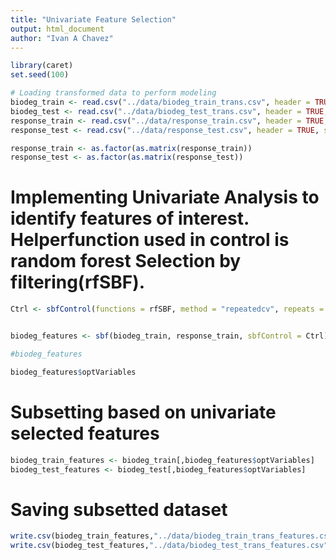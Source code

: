 ```yaml
---
title: "Univariate Feature Selection"
output: html_document
author: "Ivan A Chavez"
---
```


```r
library(caret)
set.seed(100)
```
```r
# Loading transformed data to perform modeling
biodeg_train <- read.csv("../data/biodeg_train_trans.csv", header = TRUE, sep = ",")
biodeg_test <- read.csv("../data/biodeg_test_trans.csv", header = TRUE, sep = ",")
response_train <- read.csv("../data/response_train.csv", header = TRUE, sep = ",")
response_test <- read.csv("../data/response_test.csv", header = TRUE, sep = ",")

response_train <- as.factor(as.matrix(response_train))
response_test <- as.factor(as.matrix(response_test))
```

# Implementing Univariate Analysis to identify features of interest. Helperfunction used in control is random forest Selection by filtering(rfSBF).
```r
Ctrl <- sbfControl(functions = rfSBF, method = "repeatedcv", repeats = 5)


biodeg_features <- sbf(biodeg_train, response_train, sbfControl = Ctrl)

#biodeg_features

biodeg_features$optVariables

```

# Subsetting based on univariate selected features
```r
biodeg_train_features <- biodeg_train[,biodeg_features$optVariables]
biodeg_test_features <- biodeg_test[,biodeg_features$optVariables]
```

# Saving subsetted dataset
```r
write.csv(biodeg_train_features,"../data/biodeg_train_trans_features.csv", row.names = FALSE)
write.csv(biodeg_test_features,"../data/biodeg_test_trans_features.csv", row.names = FALSE)
```
